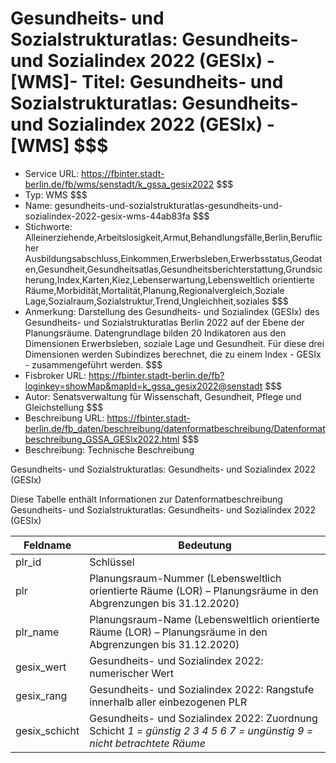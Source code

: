 # Gesundheits- und Sozialstrukturatlas: Gesundheits- und Sozialindex 2022 (GESIx) - [WMS]- Titel: Gesundheits- und Sozialstrukturatlas: Gesundheits- und Sozialindex 2022 (GESIx) - [WMS] $$$
- Service URL: https://fbinter.stadt-berlin.de/fb/wms/senstadt/k_gssa_gesix2022 $$$
- Typ: WMS $$$
- Name: gesundheits-und-sozialstrukturatlas-gesundheits-und-sozialindex-2022-gesix-wms-44ab83fa $$$
- Stichworte: Alleinerziehende,Arbeitslosigkeit,Armut,Behandlungsfälle,Berlin,Beruflicher Ausbildungsabschluss,Einkommen,Erwerbsleben,Erwerbsstatus,Geodaten,Gesundheit,Gesundheitsatlas,Gesundheitsberichterstattung,Grundsicherung,Index,Karten,Kiez,Lebenserwartung,Lebensweltlich orientierte Räume,Morbidität,Mortalität,Planung,Regionalvergleich,Soziale Lage,Sozialraum,Sozialstruktur,Trend,Ungleichheit,soziales $$$
- Anmerkung: Darstellung des Gesundheits- und Sozialindex (GESIx) des Gesundheits- und Sozialstrukturatlas Berlin 2022 auf der Ebene der Planungsräume. Datengrundlage bilden 20 Indikatoren aus den Dimensionen Erwerbsleben, soziale Lage und Gesundheit. Für diese drei Dimensionen werden Subindizes berechnet, die zu einem Index - GESIx - zusammengeführt werden. $$$
- Fisbroker URL: https://fbinter.stadt-berlin.de/fb?loginkey=showMap&mapId=k_gssa_gesix2022@senstadt $$$
- Autor: Senatsverwaltung für Wissenschaft, Gesundheit, Pflege und Gleichstellung $$$
- Beschreibung URL: https://fbinter.stadt-berlin.de/fb_daten/beschreibung/datenformatbeschreibung/Datenformatbeschreibung_GSSA_GESIx2022.html $$$
- Beschreibung: Technische Beschreibung 

Gesundheits- und Sozialstrukturatlas: Gesundheits- und Sozialindex 2022 (GESIx)

Diese Tabelle enthält Informationen zur Datenformatbeschreibung Gesundheits- und Sozialstrukturatlas: Gesundheits- und Sozialindex 2022 (GESIx)

| Feldname       | Bedeutung                                                                                                                            |
| -------------- | ------------------------------------------------------------------------------------------------------------------------------------ |
| plr\_id        | Schlüssel                                                                                                                            |
| plr            | Planungsraum-Nummer (Lebensweltlich orientierte Räume (LOR) – Planungsräume in den Abgrenzungen bis 31.12.2020)                      |
| plr\_name      | Planungsraum-Name (Lebensweltlich orientierte Räume (LOR) – Planungsräume in den Abgrenzungen bis 31.12.2020)                        |
| gesix\_wert    | Gesundheits- und Sozialindex 2022: numerischer Wert                                                                                  |
| gesix\_rang    | Gesundheits- und Sozialindex 2022: Rangstufe innerhalb aller einbezogenen PLR                                                        |
| gesix\_schicht | Gesundheits- und Sozialindex 2022: Zuordnung Schicht _1 = günstig_ _2_ _3_ _4_ _5_ _6_ _7 = ungünstig_ _9 = nicht betrachtete Räume_ | $$$
